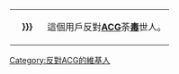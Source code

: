 <div style="float:{{{float|left}}}; border:{{{border-width|1}}}px solid {{{border-color|{{{1|#000000}}}}}}; margin:1px;">
{| cellspacing="0" style="width:238px; background:{{{info-background|{{{2|red}}}}}};"
| style="width:45px; height:45px; background:{{{logo-background|{{{1|yellow}}}}}}; text-align:center; font-size:{{{logo-size|{{{5|12}}}}}}pt; color:{{{logo-color|#000000}}};" | '''{{{logo|{{{3|NO<br><s>ACG</s>!}}}}}}'''
| style="font-size:{{{info-size|10}}}pt; padding:4pt; line-height:1.25em; color:{{{info-color|#FFFF}}};" | 這個用戶反對'''[[ACG]]'''荼'''[[毒男|毒]]'''世人。
|}</div>
[[Category:反對ACG的維基人]]